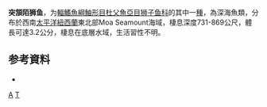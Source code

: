 {{Speciesbox 
| taxon = Aetheliparis taurocanis
| authority = [[Stein|Stein]], 2012
| status = NE
| status_system = IUCN3.1
}}
'''突頷陌狮鱼'''，为[[輻鰭魚綱|輻鰭魚綱]][[鮋形目|鮋形目]][[杜父魚亞目|杜父魚亞目]][[狮子鱼科|狮子鱼科]]的其中一[[種|種]]，為深海魚類，分布於西南[[太平洋|太平洋]][[紐西蘭|紐西蘭]]東北部Moa Seamount海域，棲息深度731-869公尺，體長可達3.2公分，棲息在底層水域，生活習性不明。

== 参考資料 ==
*{{FishBase_species|genus=Aetheliparis|species=taurocanis|year=2011|month=12}}

{{Taxonbar}}

[[Category:2012年描述的鱼类|A]]
[[Category:陌狮鱼属|T]]